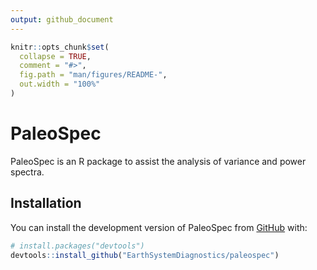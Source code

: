 ```yaml
---
output: github_document
---
```


<!-- README.md is generated from README.Rmd. Please edit that file -->

```r
knitr::opts_chunk$set(
  collapse = TRUE,
  comment = "#>",
  fig.path = "man/figures/README-",
  out.width = "100%"
)
```

# PaleoSpec

<!-- badges: start -->
<!-- badges: end -->

PaleoSpec is an R package to assist the analysis of variance and power spectra.

## Installation

You can install the development version of PaleoSpec from [GitHub](https://github.com/) with:

``` r
# install.packages("devtools")
devtools::install_github("EarthSystemDiagnostics/paleospec")
```

